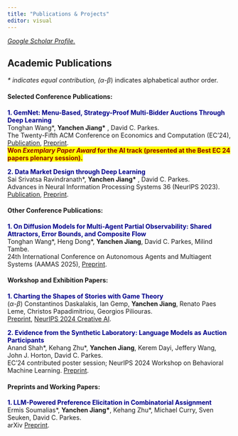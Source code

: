 ```yaml
---
title: "Publications & Projects"
editor: visual
---
```


[*Google Scholar Profile.*](https://scholar.google.com/citations?user=ULefWRkAAAAJ&hl=en)

## Academic Publications

*\* indicates equal contribution, (*$\alpha$-$\beta$) indicates alphabetical author order.

#### Selected Conference Publications:

[**1. GemNet: Menu-Based, Strategy-Proof Multi-Bidder Auctions Through Deep Learning**]{style="color:darkblue"} <br> Tonghan Wang\*, **Yanchen Jiang\*** , David C. Parkes. <br>The Twenty-Fifth ACM Conference on Economics and Computation (EC'24), [Publication](https://dl.acm.org/doi/10.1145/3670865.3673454), [Preprint](https://arxiv.org/abs/2406.07428). <br> [**Won *Exemplary Paper Award* for the AI track (presented at the Best EC 24 papers plenary session).**]{style="color:darkred;background-color: yellow"}

[**2. Data Market Design through Deep Learning**]{style="color:darkblue"} <br> Sai Srivatsa Ravindranath\*, **Yanchen Jiang\*** , David C. Parkes. <br>Advances in Neural Information Processing Systems 36 (NeurIPS 2023). [Publication](https://proceedings.neurips.cc/paper_files/paper/2023/hash/1577ea3eaf8dacb99f64e4496c3ecddf-Abstract-Conference.html), [Preprint](https://arxiv.org/abs/2310.20096).

#### Other Conference Publications:

[**1. On Diffusion Models for Multi-Agent Partial Observability: Shared Attractors, Error Bounds, and Composite Flow**]{style="color:darkblue"} <br> Tonghan Wang\*, Heng Dong\*, **Yanchen Jiang**, David C. Parkes, Milind Tambe. <br>24th International Conference on Autonomous Agents and Multiagent Systems (AAMAS 2025), [Preprint](https://arxiv.org/abs/2410.13953).

#### Workshop and Exhibition Papers:

[**1. Charting the Shapes of Stories with Game Theory**]{style="color:darkblue"} <br> ($\alpha$-$\beta$) Constantinos Daskalakis, Ian Gemp, **Yanchen Jiang**, Renato Paes Leme, Christos Papadimitriou, Georgios Piliouras. <br>[Preprint](https://arxiv.org/abs/2412.05747), [NeurIPS 2024 Creative AI](https://neurips.cc/virtual/2024/105446).

[**2. Evidence from the Synthetic Laboratory: Language Models as Auction Participants**]{style="color:darkblue"} <br>Anand Shah\*, Kehang Zhu\*, **Yanchen Jiang**, Kerem Dayi, Jeffery Wang, John J. Horton, David C. Parkes. <br> EC'24 contributed poster session; NeurIPS 2024 Workshop on Behavioral Machine Learning. [Preprint](https://openreview.net/pdf?id=FB9mTtJpJI).

#### Preprints and Working Papers:

[**1. LLM-Powered Preference Elicitation in Combinatorial Assignment**]{style="color:darkblue"} <br> Ermis Soumalias\*, **Yanchen Jiang\***, Kehang Zhu\*, Michael Curry, Sven Seuken, David C. Parkes. <br> arXiv [Preprint](https://arxiv.org/abs/2502.10308).